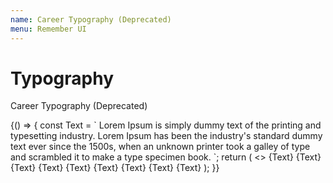 ```yaml
---
name: Career Typography (Deprecated)
menu: Remember UI
---
```



# Typography

Career Typography (Deprecated)

<Playground>
  {() => {
    const Text = `
      Lorem Ipsum is simply dummy text of the printing and typesetting industry. 
      Lorem Ipsum has been the industry's standard dummy text ever since the 1500s, 
      when an unknown printer took a galley of type and scrambled it to make a type specimen book. 
    `;
    return (
      <>
        <Title>Career Web Fonts</Title>
        <TypeItem typo="font" />
        <TypeItem typo="textExtraSmall" />
        <TypeItem typo="textSmall" />
        <TypeItem typo="textMedium" />
        <TypeItem typo="textLarge" />
        <TypeItem typo="textExtraLarge" />
        <TypeItem typo="textDoubleExtraLarge" />
        <TypeItem typo="textTripleExtraLarge" />
        <Title>Career Mobile Fonts</Title>
        <TypeMobileItem typo="mobileTitle">{Text}</TypeMobileItem>
        <TypeMobileItem typo="mobileSubTitle16">{Text}</TypeMobileItem>
        <TypeMobileItem typo="mobileSubTitle14">{Text}</TypeMobileItem>
        <TypeMobileItem typo="mobileSubTitle13">{Text}</TypeMobileItem>
        <TypeMobileItem typo="mobileSubTitle12">{Text}</TypeMobileItem>
        <TypeMobileItem typo="mobileBody15">{Text}</TypeMobileItem>
        <TypeMobileItem typo="mobileBody13">{Text}</TypeMobileItem>
        <TypeMobileItem typo="mobileBody12">{Text}</TypeMobileItem>
        <TypeMobileItem typo="mobileSubCaption">{Text}</TypeMobileItem>
      </>
    );
  }}
</Playground>
